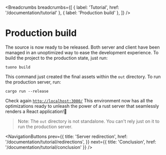 
<MetaTags
  title="Tuono - Building for production"
  canonical="https://tuono.dev/documentation/tutorial/production"
  description="Learn how to build the production project and run the optimize version"
/>


<Breadcrumbs
  breadcrumbs={[
    { label: 'Tutorial', href: '/documentation/tutorial' },
    { label: 'Production build' },
  ]}
/>

# Production build

The source is now ready to be released. Both server and client have been managed in an unoptimized way
to ease the development experience. To build the project to the production state, just run:

```shell
tuono build
```

This command just created the final assets within the `out` directory. To run the production server,
run:

```shell
cargo run --release
```

Check again [`http://localhost:3000/`](http://localhost:3000/) This environment now has all the
optimizations ready to unleash the power of a rust server that seamlessly renders a React application!🚀

> Note: The `out` directory is not standalone. You can't rely just on it to run the production server.


<NavigationButtons
  prev={{
    title: 'Server redirection',
    href: '/documentation/tutorial/redirections',
  }}
  next={{ title: 'Conclusion', href: '/documentation/tutorial/conclusion' }}
/>
